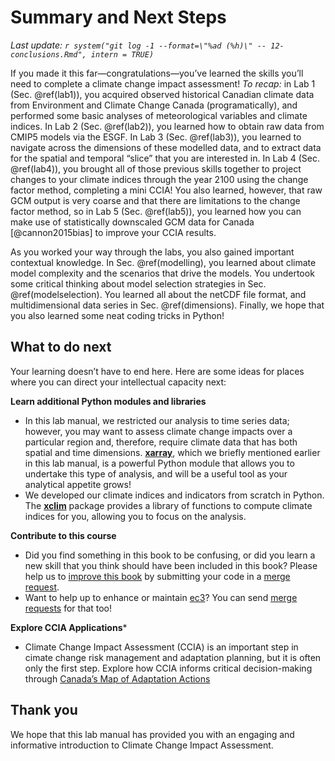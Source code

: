 # Summary and Next Steps {#conclusions}

_Last update: `r system("git log -1 --format=\"%ad (%h)\" -- 12-conclusions.Rmd", intern = TRUE)`_

If you made it this far---congratulations---you've learned the skills you'll need to complete a climate change impact assessment! *To recap:* in Lab 1 (Sec. \@ref(lab1)), you acquired observed historical Canadian climate data from Environment and Climate Change Canada (programatically), and performed some basic analyses of meteorological variables and climate indices. In Lab 2 (Sec. \@ref(lab2)), you learned how to obtain raw data from CMIP5 models via the ESGF. In Lab 3 (Sec. \@ref(lab3)), you learned to navigate across the dimensions of these modelled data, and to extract data for the spatial and temporal "slice" that you are interested in. In Lab 4 (Sec. \@ref(lab4)), you brought all of those previous skills together to project changes to your climate indices through the year 2100 using the change factor method, completing a mini CCIA! You also learned, however, that raw GCM output is very coarse and that there are limitations to the change factor method, so in Lab 5 (Sec. \@ref(lab5)), you learned how you can make use of statistically downscaled GCM data for Canada [@cannon2015bias] to improve your CCIA results. 

As you worked your way through the labs, you also gained important contextual knowledge. In Sec. \@ref(modelling), you learned about climate model complexity and the scenarios that drive the models. You undertook some critical thinking about model selection strategies in Sec. \@ref(modelselection). You learned all about the netCDF file format, and multidimensional data series in Sec. \@ref(dimensions). Finally, we hope that you also learned some neat coding tricks in Python! 

## What to do next

Your learning doesn't have to end here. Here are some ideas for places where you can direct your intellectual capacity next:

**Learn additional Python modules and libraries**

 - In this lab manual, we restricted our analysis to time series data; however, you may want to assess climate change impacts over a particular region and, therefore, require climate data that has both spatial and time dimensions. **[xarray](http://xarray.pydata.org/en/stable/user-guide/index.html)**, which we briefly mentioned earlier in this lab manual, is a powerful Python module that allows you to undertake this type of analysis, and will be a useful tool as your analytical appetite grows! 
 - We developed our climate indices and indicators from scratch in Python. The **[xclim](https://xclim.readthedocs.io/en/stable/notebooks/usage.html)** package provides a library of functions to compute climate indices for you, allowing you to focus on the analysis. 
 
**Contribute to this course**

 - Did you find something in this book to be confusing, or did you learn a new skill that you think should have been included in this book? Please help us to [improve this book](https://gitlab.com/claut/man_ccia) by submitting your code in a [merge request](https://gitlab.com/claut/man_ccia/-/merge_requests).
 - Want to help up to enhance or maintain [ec3](https://gitlab.com/claut/ec3.py)? You can send [merge requests](https://gitlab.com/claut/ec3.py/-/merge_requests) for that too!

 **Explore CCIA Applications***
 
- Climate Change Impact Assessment (CCIA) is an important step in cimate change risk management and adaptation planning, but it is often only the first step. Explore how CCIA informs critical decision-making through [Canada's Map of Adaptation Actions](https://changingclimate.ca/case-studies/#reports)

## Thank you

We hope that this lab manual has provided you with an engaging and informative introduction to Climate Change Impact Assessment. 
